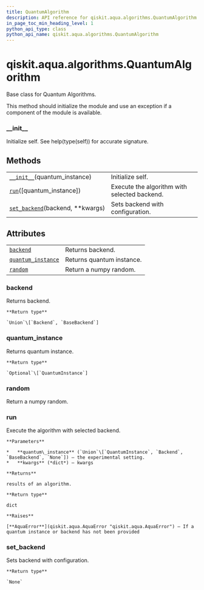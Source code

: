 ```yaml
---
title: QuantumAlgorithm
description: API reference for qiskit.aqua.algorithms.QuantumAlgorithm
in_page_toc_min_heading_level: 1
python_api_type: class
python_api_name: qiskit.aqua.algorithms.QuantumAlgorithm
---
```


# qiskit.aqua.algorithms.QuantumAlgorithm

<Class id="qiskit.aqua.algorithms.QuantumAlgorithm" github="https://github.com/qiskit-community/qiskit-aqua/tree/stable/0.9/qiskit/aqua/algorithms/quantum_algorithm.py" signature="QuantumAlgorithm(quantum_instance)">
  Base class for Quantum Algorithms.

  This method should initialize the module and use an exception if a component of the module is available.

  ### \_\_init\_\_

  <Function id="qiskit.aqua.algorithms.QuantumAlgorithm.__init__" name="__init__" signature="abstract __init__(quantum_instance)">
    Initialize self. See help(type(self)) for accurate signature.
  </Function>

  ## Methods

  |                                                                                                                                                  |                                              |
  | ------------------------------------------------------------------------------------------------------------------------------------------------ | -------------------------------------------- |
  | [`__init__`](#qiskit.aqua.algorithms.QuantumAlgorithm.__init__ "qiskit.aqua.algorithms.QuantumAlgorithm.__init__")(quantum\_instance)            | Initialize self.                             |
  | [`run`](#qiskit.aqua.algorithms.QuantumAlgorithm.run "qiskit.aqua.algorithms.QuantumAlgorithm.run")(\[quantum\_instance])                        | Execute the algorithm with selected backend. |
  | [`set_backend`](#qiskit.aqua.algorithms.QuantumAlgorithm.set_backend "qiskit.aqua.algorithms.QuantumAlgorithm.set_backend")(backend, \*\*kwargs) | Sets backend with configuration.             |

  ## Attributes

  |                                                                                                                                            |                           |
  | ------------------------------------------------------------------------------------------------------------------------------------------ | ------------------------- |
  | [`backend`](#qiskit.aqua.algorithms.QuantumAlgorithm.backend "qiskit.aqua.algorithms.QuantumAlgorithm.backend")                            | Returns backend.          |
  | [`quantum_instance`](#qiskit.aqua.algorithms.QuantumAlgorithm.quantum_instance "qiskit.aqua.algorithms.QuantumAlgorithm.quantum_instance") | Returns quantum instance. |
  | [`random`](#qiskit.aqua.algorithms.QuantumAlgorithm.random "qiskit.aqua.algorithms.QuantumAlgorithm.random")                               | Return a numpy random.    |

  ### backend

  <Function id="qiskit.aqua.algorithms.QuantumAlgorithm.backend" name="backend" signature="property backend">
    Returns backend.

    **Return type**

    `Union`\[`Backend`, `BaseBackend`]
  </Function>

  ### quantum\_instance

  <Function id="qiskit.aqua.algorithms.QuantumAlgorithm.quantum_instance" name="quantum_instance" signature="property quantum_instance">
    Returns quantum instance.

    **Return type**

    `Optional`\[`QuantumInstance`]
  </Function>

  ### random

  <Function id="qiskit.aqua.algorithms.QuantumAlgorithm.random" name="random" signature="property random">
    Return a numpy random.
  </Function>

  ### run

  <Function id="qiskit.aqua.algorithms.QuantumAlgorithm.run" name="run" signature="run(quantum_instance=None, **kwargs)">
    Execute the algorithm with selected backend.

    **Parameters**

    *   **quantum\_instance** (`Union`\[`QuantumInstance`, `Backend`, `BaseBackend`, `None`]) – the experimental setting.
    *   **kwargs** (*dict*) – kwargs

    **Returns**

    results of an algorithm.

    **Return type**

    dict

    **Raises**

    [**AquaError**](qiskit.aqua.AquaError "qiskit.aqua.AquaError") – If a quantum instance or backend has not been provided
  </Function>

  ### set\_backend

  <Function id="qiskit.aqua.algorithms.QuantumAlgorithm.set_backend" name="set_backend" signature="set_backend(backend, **kwargs)">
    Sets backend with configuration.

    **Return type**

    `None`
  </Function>
</Class>

